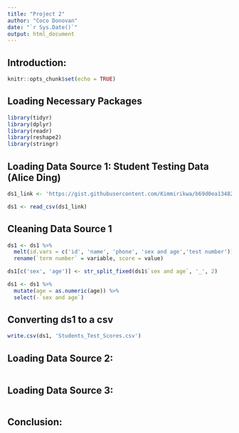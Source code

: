 ```yaml
---
title: "Project 2"
author: "Coco Donovan"
date: "`r Sys.Date()`"
output: html_document
---
```


## Introduction:

```r
knitr::opts_chunk$set(echo = TRUE)
```

## Loading Necessary Packages

```r
library(tidyr)
library(dplyr)
library(readr)
library(reshape2)
library(stringr)
```

## Loading Data Source 1: Student Testing Data (Alice Ding)

```r
ds1_link <- 'https://gist.githubusercontent.com/Kimmirikwa/b69d0ea134820ea52f8481991ffae93e/raw/4db7b1698035ee29885d10e1a59bd902716ae168/student_results.csv'

ds1 <- read_csv(ds1_link)
```

## Cleaning Data Source 1

```r
ds1 <- ds1 %>%
  melt(id.vars = c('id', 'name', 'phone', 'sex and age','test number')) %>%
  rename(`term number` = variable, score = value)

ds1[c('sex', 'age')] <- str_split_fixed(ds1$`sex and age`, '_', 2)

ds1 <- ds1 %>%
  mutate(age = as.numeric(age)) %>%
  select(-`sex and age`)
```

## Converting ds1 to a csv

```r
write.csv(ds1, 'Students_Test_Scores.csv')
```

## Loading Data Source 2: 

```r

```

## Loading Data Source 3: 

```r


```



## Conclusion:

